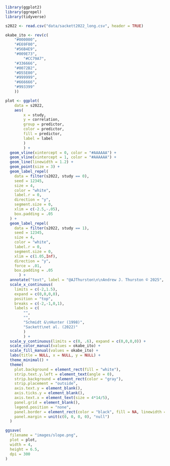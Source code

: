 ```r
library(ggplot2)
library(ggrepel)
library(tidyverse)

s2022 <- read.csv("data/sackett2022_long.csv", header = TRUE)

okabe_ito <- rev(c(
    "#000000",
    "#E69F00",
    "#56B4E9",
    "#009E73",
        "#CC79A7",
    "#336666", 
    "#0072B2",
    "#D55E00",
    "#999999",
    "#666666",
    "#993399"
    ))

plot <- ggplot(
    data = s2022, 
    aes(
        x = study,
        y = correlation,
        group = predictor,
        color = predictor,
        fill = predictor,
        label = label
        )
        ) +
  geom_vline(xintercept = 0, color = "#AAAAAA") +
  geom_vline(xintercept = 1, color = "#AAAAAA") +
  geom_line(linewidth = 1.2) +
  geom_point(size = 3) +
  geom_label_repel(
    data = filter(s2022, study == 0),
    seed = 12345,
    size = 4,
    color = "white",
    label.r = 0,
    direction = "y",
    segment.size = 0,
    xlim = c(-2.5,-.05),
    box.padding = .05
  ) +
  geom_label_repel(
    data = filter(s2022, study == 1),
    seed = 12345,
    size = 4,
    color = "white",
    label.r = 0,
    segment.size = 0,
    xlim = c(1.05,Inf),
    direction = "y",
    force = .01,
    box.padding = .05
      ) +
  annotate("text", label = "@AJThurston\n\nAndrew J. Thurston © 2025", x = -.75, y = .25, color = "#DEDEDE", size = 3) +
  scale_x_continuous(
    limits = c(-2,1.5), 
    expand = c(0,0,0,0), 
    position = "top",
    breaks = c(-2,-1,0,1),
    labels = c(
        "", 
        "",
        "Schmidt &\nHunter (1998)",
        "Sackett\net al. (2022)"
        )
        ) + 
  scale_y_continuous(limits = c(0, .6), expand = c(0,0,0,0)) +
  scale_color_manual(values = okabe_ito) +
  scale_fill_manual(values = okabe_ito) +
  labs(title = NULL, x = NULL, y = NULL) + 
  theme_minimal() +
  theme(
    plot.background = element_rect(fill = "white"),
    strip.text.y.left = element_text(angle = 0),
    strip.background = element_rect(color = "gray"),
    strip.placement = "outside",                
    axis.text.y = element_blank(),              
    axis.ticks.y = element_blank(),
    axis.text.x = element_text(size = 4*14/5),
    panel.grid = element_blank(),            
    legend.position = "none",                   
    panel.border = element_rect(color = "black", fill = NA, linewidth = 0.5),
    panel.margin = unit(c(0, 0, 0, 0), "null")
  )

ggsave(
  filename = "images/slope.png",
  plot = plot,
  width = 4,
  height = 6.5,
  dpi = 300
)
```